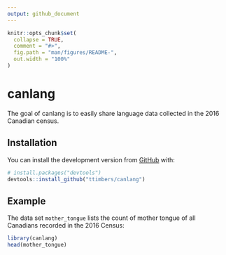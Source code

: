 ```yaml
---
output: github_document
---
```


<!-- README.md is generated from README.Rmd. Please edit that file -->

```r
knitr::opts_chunk$set(
  collapse = TRUE,
  comment = "#>",
  fig.path = "man/figures/README-",
  out.width = "100%"
)
```

# canlang

<!-- badges: start -->
<!-- badges: end -->

The goal of canlang is to easily share language data collected in the 2016 Canadian census.

## Installation

You can install the development version from [GitHub](https://github.com/) with:

``` r
# install.packages("devtools")
devtools::install_github("ttimbers/canlang")
```
## Example

The data set `mother_tongue` lists the count of mother tongue of all Canadians recorded in the 2016 Census:

```r
library(canlang)
head(mother_tongue)
```

